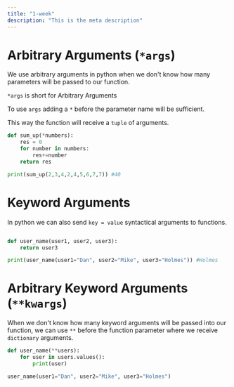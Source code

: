 ```yaml
---
title: "1-week"
description: "This is the meta description"
---
```


# Arbitrary Arguments (`*args`)

We use arbitrary arguments in python when we don't know how many parameters will be
passed to our function.

`*args` is short for Arbitrary Arguments

To use `args` adding a `*` before the parameter name will be sufficient.

This way the function will receive a `tuple` of arguments.

```python
def sum_up(*numbers):
    res = 0
    for number in numbers:
        res+=number
    return res

print(sum_up(2,3,4,2,4,5,6,7,7)) #40
```

# Keyword Arguments

In python we can also send `key = value` syntactical arguments to functions.

```python

def user_name(user1, user2, user3):
    return user3

print(user_name(user1="Dan", user2="Mike", user3="Holmes")) #Holmes

```

# Arbitrary Keyword Arguments (`**kwargs`)

When we don't know how many keyword arguments will be passed into our function, we can use `**` before the
function parameter where we receive `dictionary` arguments.

```python
def user_name(**users):
    for user in users.values():
        print(user)

user_name(user1="Dan", user2="Mike", user3="Holmes")
```

